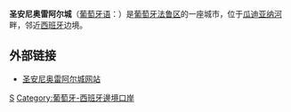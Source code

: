 {{expand|time=2009-12-14T12:20:59+00:00}}
{{unreferenced|time=2009-12-14T12:20:59+00:00}}
{{Infobox Settlement
| name = 圣安东尼奥雷阿尔城
| native_name = Vila Real de Santo António
| image_skyline = VRSA Center.jpg
| imagesize = 250px
| image_caption = 
| image_flag = Pt-vrs3.png
| image_shield = COA of Vila Real de Santo António municipality (Portugal).png
| pushpin_map = Portugal
| pushpin_mapsize = 200
| pushpin_label_position = bottom
| pushpin_map_caption = 在葡萄牙的位置
| subdivision_type = 国家
| subdivision_name = {{POR}}
| subdivision_type1 = [[葡萄牙行政区划|区]]
| subdivision_name1 = [[法鲁区|法鲁区]]
| elevation_m = 
| elevation_ft = 
| area_total_km2 = 57.53
| population_as_of = 2001年
| population_total = 17956
| population_density_km2 = auto
| timezone = 
| utc_offset = 
| timezone_DST = 
| utc_offset_DST = 
| latd = 37
| latm = 12
| lats = 
| latNS = N
| longd = 7
| longm = 25
| longs = 
| longEW = W
| website =  
}}
'''圣安尼奥雷阿尔城'''（[[葡萄牙语|葡萄牙语]]：'''{{lang|pt|Vila Real de Santo António}}'''）是[[葡萄牙|葡萄牙]][[法鲁区|法鲁区]]的一座城市，位于[[瓜迪亚纳河|瓜迪亚纳河]]畔，邻近[[西班牙|西班牙]]边境。

== 外部链接 ==
* [http://www.cm-vrsa.pt/portal_autarquico/vila_real_sto_antonio/v_pt-PT 圣安尼奥雷阿尔城网站] {{Wayback|url=http://www.cm-vrsa.pt/portal_autarquico/vila_real_sto_antonio/v_pt-PT |date=20150523122701 }}

{{Portugal-stub}}

[[Category:法鲁区城市|S]]
[[Category:葡萄牙-西班牙邊境口岸|Category:葡萄牙-西班牙邊境口岸]]